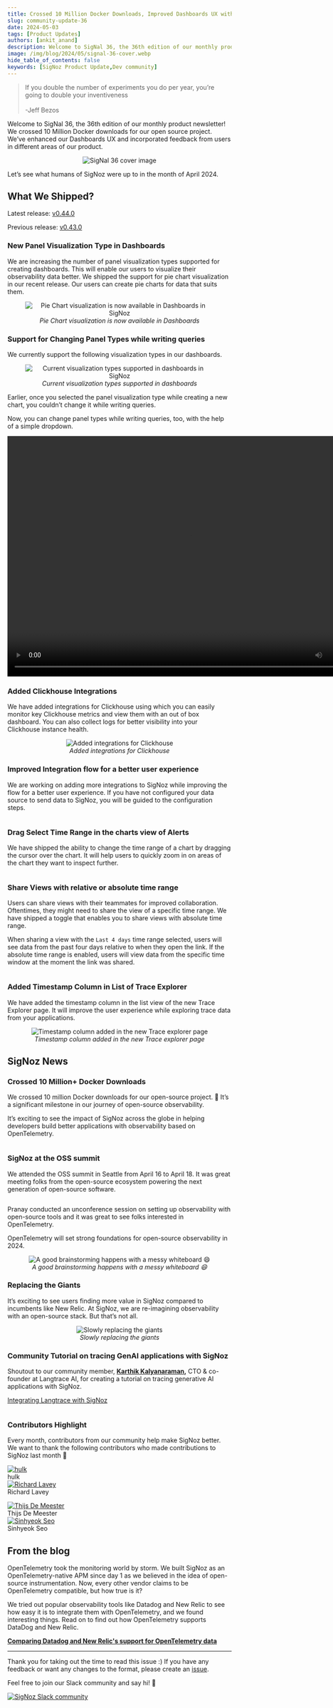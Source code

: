 ```yaml
---
title: Crossed 10 Million Docker Downloads, Improved Dashboards UX with New Panel Types & OSS Summit - SigNal 36
slug: community-update-36
date: 2024-05-03
tags: [Product Updates]
authors: [ankit_anand]
description: Welcome to SigNal 36, the 36th edition of our monthly product newsletter! We crossed 10 Million Docker downloads for our open source project. We’ve enhanced our Dashboards UX and incorporated feedback from...
image: /img/blog/2024/05/signal-36-cover.webp
hide_table_of_contents: false
keywords: [SigNoz Product Update,Dev community]
---
```




<head>
  <link rel="canonical" href="https://signoz.io/blog/community-update-36/"/>
</head>

> If you double the number of experiments you do per year, you’re going to double your inventiveness<br></br>
> -Jeff Bezos

Welcome to SigNal 36, the 36th edition of our monthly product newsletter! We crossed 10 Million Docker downloads for our open source project. We’ve enhanced our Dashboards UX and incorporated feedback from users in different areas of our product.



<figure data-zoomable align='center'>
    <img className="box-shadowed-image" src="/img/blog/2024/05/signal-36-cover.webp" alt="SigNal 36 cover image"/>
</figure>


Let’s see what humans of SigNoz were up to in the month of April 2024.

## What We Shipped?

Latest release: <a href = "https://github.com/ezeslucky/monitrix.git/signoz/releases/tag/v0.44.0" rel="noopener noreferrer nofollow" target="_blank" >v0.44.0</a>

Previous release: <a href = "https://github.com/ezeslucky/monitrix.git/signoz/releases/tag/v0.43.0" rel="noopener noreferrer nofollow" target="_blank" >v0.43.0</a>

### New Panel Visualization Type in Dashboards

We are increasing the number of panel visualization types supported for creating dashboards. This will enable our users to visualize their observability data better. We shipped the support for pie chart visualization in our recent release. Our users can create pie charts for data that suits them.

<figure data-zoomable align='center'>
    <img className="box-shadowed-image" src="/img/blog/2024/05/signal-36-pie-chart.webp" alt="Pie Chart visualization is now available in Dashboards in SigNoz"/>
    <figcaption><i>Pie Chart visualization is now available in Dashboards</i></figcaption>
</figure>


### Support for Changing Panel Types while writing queries

We currently support the following visualization types in our dashboards.

<figure data-zoomable align='center'>
    <img className="box-shadowed-image" src="/img/blog/2024/05/signal-36-visualization.webp" alt="Current visualization types supported in dashboards in SigNoz"/>
    <figcaption><i>Current visualization types supported in dashboards</i></figcaption>
</figure>


Earlier, once you selected the panel visualization type while creating a new chart, you couldn’t change it while writing queries. 

Now, you can change panel types while writing queries, too, with the help of a simple dropdown.

<video width="820" height="540" controls>
   <source src="/img/blog/2024/05/signal-36-change-panel.mp4" type="video/mp4"/>
   Your browser does not support the video tag.
</video>

### Added Clickhouse Integrations

We have added integrations for Clickhouse using which you can easily monitor key Clickhouse metrics and view them with an out of box dashboard. You can also collect logs for better visibility into your Clickhouse instance health.

<figure data-zoomable align='center'>
    <img className="box-shadowed-image" src="/img/blog/2024/05/signal-36-clickhouse-integration.webp" alt="Added integrations for Clickhouse"/>
    <figcaption><i>Added integrations for Clickhouse</i></figcaption>
</figure>


### Improved Integration flow for a better user experience

We are working on adding more integrations to SigNoz while improving the flow for a better user experience. If you have not configured your data source to send data to SigNoz, you will be guided to the configuration steps.

<figure data-zoomable align='center'>
    <img className="box-shadowed-image" src="/img/blog/2024/05/signal-36-integration-flow.gif" alt=""/>
    <figcaption><i></i></figcaption>
</figure>


### Drag Select Time Range in the charts view of Alerts

We have shipped the ability to change the time range of a chart by dragging the cursor over the chart. It will help users to quickly zoom in on areas of the chart they want to inspect further.

<figure data-zoomable align='center'>
    <img className="box-shadowed-image" src="/img/blog/2024/05/signal-36-drag-n-drop.gif" alt=""/>
    <figcaption><i></i></figcaption>
</figure>


### Share Views with relative or absolute time range

Users can share views with their teammates for improved collaboration. Oftentimes, they might need to share the view of a specific time range. We have shipped a toggle that enables you to share views with absolute time range.

When sharing a view with the `Last 4 days` time range selected, users will see data from the past four days relative to when they open the link. If the absolute time range is enabled, users will view data from the specific time window at the moment the link was shared.

<figure data-zoomable align='center'>
    <img className="box-shadowed-image" src="/img/blog/2024/05/signal-36-share-views.gif" alt=""/>
    <figcaption><i></i></figcaption>
</figure>


### Added Timestamp Column in List of Trace Explorer

We have added the timestamp column in the list view of the new Trace Explorer page. It will improve the user experience while exploring trace data from your applications.

<figure data-zoomable align='center'>
    <img className="box-shadowed-image" src="/img/blog/2024/05/signal-36-timestamo-trace-page.webp" alt="Timestamp column added in the new Trace explorer page"/>
    <figcaption><i>Timestamp column added in the new Trace explorer page</i></figcaption>
</figure>


## SigNoz News

### Crossed 10 Million+ Docker Downloads

We crossed 10 million Docker downloads for our open-source project. 🥳 It’s a significant milestone in our journey of open-source observability. 

It’s exciting to see the impact of SigNoz across the globe in helping developers build better applications with observability based on OpenTelemetry.

<figure data-zoomable align='center'>
    <img className="box-shadowed-image" src="/img/blog/2024/05/signal-36-10m-docker-downloads.webp" alt=""/>
    <figcaption><i></i></figcaption>
</figure>


### SigNoz at the OSS summit

We attended the OSS summit in Seattle from April 16 to April 18. It was great meeting folks from the open-source ecosystem powering the next generation of open-source software.

<figure data-zoomable align='center'>
    <img className="box-shadowed-image" src="/img/blog/2024/05/signal-36-oss.webp" alt=""/>
    <figcaption><i></i></figcaption>
</figure>


Pranay conducted an unconference session on setting up observability with open-source tools and it was great to see folks interested in OpenTelemetry. 

OpenTelemetry will set strong foundations for open-source observability in 2024. 

<figure data-zoomable align='center'>
    <img className="box-shadowed-image" src="/img/blog/2024/05/signal-36-whiteboard.webp" alt="A good brainstorming happens with a messy whiteboard 😄"/>
    <figcaption><i>A good brainstorming happens with a messy whiteboard 😄</i></figcaption>
</figure>


### Replacing the Giants

It’s exciting to see users finding more value in SigNoz compared to incumbents like New Relic. At SigNoz, we are re-imagining observability with an open-source stack. But that’s not all.

<figure data-zoomable align='center'>
    <img className="box-shadowed-image" src="/img/blog/2024/05/signal-36-replacing-nr.webp" alt="Slowly replacing the giants"/>
    <figcaption><i>Slowly replacing the giants</i></figcaption>
</figure>


### Community Tutorial on tracing GenAI applications with SigNoz

Shoutout to our community member, **<a href = "https://twitter.com/karthikkalyan90" rel="noopener noreferrer nofollow" target="_blank" >Karthik Kalyanaraman</a>,** CTO & co-founder at Langtrace AI, for creating a tutorial on tracing generative AI applications with SigNoz.

<a href = "https://langtrace.ai/blog/integrating-langtrace-with-signoz" rel="noopener noreferrer nofollow" target="_blank" >Integrating Langtrace with SigNoz</a>


<figure data-zoomable align='center'>
    <img className="box-shadowed-image" src="/img/blog/2024/05/signal-36-langchain.webp" alt=""/>
    <figcaption><i></i></figcaption>
</figure>


### Contributors Highlight

Every month, contributors from our community help make SigNoz better. We want to thank the following contributors who made contributions to SigNoz last month 🤗

<div class="row">
    <div class="col col--6">
      <div class="avatar">
      <a
         class="avatar__photo-link avatar__photo avatar__photo--lg"
         href="https://github.com/git-hulk"
      >
         <img
            alt="hulk"
            src="https://avatars.githubusercontent.com/u/4987594?v=4"
         />
      </a>
      <div class="avatar__intro">
         <div class="avatar__name">hulk</div>
         <small class="avatar__subtitle">
         </small>
      </div>
      </div>
   </div>
    <div class="col col--6">
      <div class="avatar">
      <a
         class="avatar__photo-link avatar__photo avatar__photo--lg"
         href="https://github.com/rlaveycal"
      >
         <img
            alt="Richard Lavey"
            src="https://avatars.githubusercontent.com/u/6595659?v=4"
         />
      </a>
      <div class="avatar__intro">
         <div class="avatar__name">Richard Lavey</div>
         <small class="avatar__subtitle">
         </small>
      </div>
      </div>
   </div>
</div>

<p></p>

<div class="row">
    <div class="col col--6">
      <div class="avatar">
      <a
         class="avatar__photo-link avatar__photo avatar__photo--lg"
         href="https://github.com/demeesterdev"
      >
         <img
            alt="Thijs De Meester"
            src="https://avatars.githubusercontent.com/u/19817763?v=4"
         />
      </a>
      <div class="avatar__intro">
         <div class="avatar__name">Thijs De Meester</div>
         <small class="avatar__subtitle">
         </small>
      </div>
      </div>
   </div>
    <div class="col col--6">
      <div class="avatar">
      <a
         class="avatar__photo-link avatar__photo avatar__photo--lg"
         href="https://github.com/Sinhyeok"
      >
         <img
            alt="Sinhyeok Seo"
            src="https://avatars.githubusercontent.com/u/44961659?v=4"
         />
      </a>
      <div class="avatar__intro">
         <div class="avatar__name">Sinhyeok Seo</div>
         <small class="avatar__subtitle">
         </small>
      </div>
      </div>
   </div>
</div>

<p></p>

## From the blog

OpenTelemetry took the monitoring world by storm. We built SigNoz as an OpenTelemetry-native APM since day 1 as we believed in the idea of open-source instrumentation. Now, every other vendor claims to be OpenTelemetry compatible, but how true is it?

We tried out popular observability tools like Datadog and New Relic to see how easy it is to integrate them with OpenTelemetry, and we found interesting things. Read on to find out how OpenTelemetry supports DataDog and New Relic.

**[Comparing Datadog and New Relic's support for OpenTelemetry data](https://signoz.io/blog/is-opentelemetry-a-first-class-citizen-in-your-dashboard-a-datadog-and-newrelic-comparison/)**

---

Thank you for taking out the time to read this issue :) If you have any feedback or want any changes to the format, please create an <a href = "https://github.com/ezeslucky/monitrix.git/signoz/issues" rel="noopener noreferrer nofollow" target="_blank" >issue</a>.

Feel free to join our Slack community and say hi! 👋

[![SigNoz Slack community](/img/blog/common/join_slack_cta.webp)](https://signoz.io/slack)